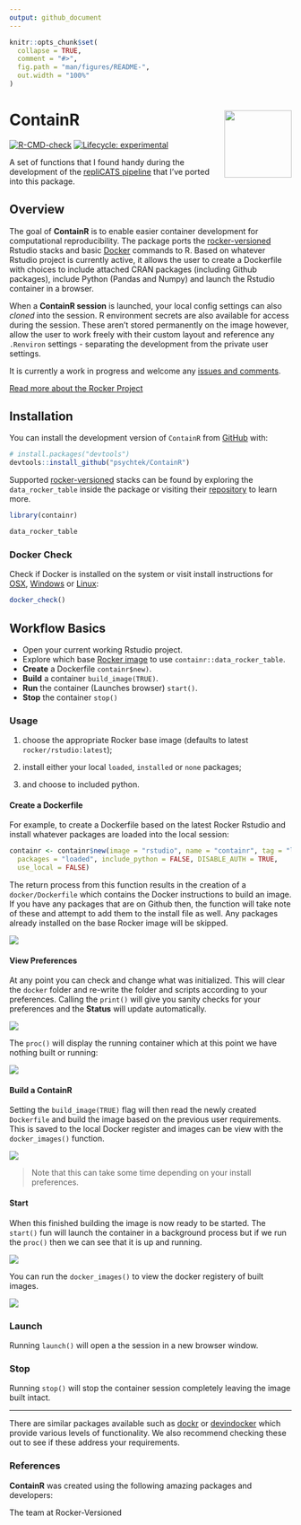 ```yaml
---
output: github_document
---
```


<!-- README.md is generated from README.Rmd. Please edit that file -->

```r
knitr::opts_chunk$set(
  collapse = TRUE,
  comment = "#>",
  fig.path = "man/figures/README-",
  out.width = "100%"
)
```

# ContainR <img src="inst/figures/ContainR.png" align="right" width="120" />

<!-- badges: start -->
[![R-CMD-check](https://github.com/psychtek/ContainR/actions/workflows/R-CMD-check.yaml/badge.svg)](https://github.com/psychtek/ContainR/actions/workflows/R-CMD-check.yaml)
[![Lifecycle: experimental](https://img.shields.io/badge/lifecycle-experimental-orange.svg)](https://lifecycle.r-lib.org/articles/stages.html#experimental)
<!-- badges: end -->

A set of functions that I found handy during the development of the [repliCATS pipeline](https://replicats.research.unimelb.edu.au/) that I've ported into this package. 

## Overview

The goal of **ContainR** is to enable easier container development for computational reproducibility. The package ports the [rocker-versioned](https://github.com/rocker-org/rocker-versioned2) Rstudio stacks and basic [Docker](https://docs.docker.com/reference/) commands to R. Based on whatever Rstudio project is currently active, it allows the user to create a Dockerfile with choices to include attached CRAN packages (including Github packages), include Python (Pandas and Numpy) and launch the Rstudio container in a browser. 

When a **ContainR session** is launched, your local config settings can also *cloned* into the session. R environment secrets are also available for access during the session. These aren't stored permanently on the image however, allow the user to work freely with their custom layout and reference any `.Renviron` settings - separating the development from the private user settings.    

It is currently a work in progress and welcome any [issues and comments](https://github.com/psychtek/ContainR/issues). 

[Read more about the Rocker Project](https://rocker-project.org/)

## Installation

You can install the development version of `ContainR` from [GitHub](https://github.com/) with:

``` r
# install.packages("devtools")
devtools::install_github("psychtek/ContainR")
```

Supported [rocker-versioned](https://github.com/rocker-org/rocker-versioned2) stacks can be found by exploring the `data_rocker_table` inside the package or visiting their [repository](https://github.com/rocker-org/rocker-versioned2) to learn more. 

```r
library(containr)

data_rocker_table
```

### Docker Check 
Check if Docker is installed on the system or visit install instructions for [OSX](https://docs.docker.com/desktop/install/mac-install/), [Windows](https://docs.docker.com/desktop/install/windows-install/) or [Linux](https://docs.docker.com/engine/install/):

```r
docker_check()
```

## Workflow Basics

- Open your current working Rstudio project. 
- Explore which base [Rocker image](https://rocker-project.org/) to use `containr::data_rocker_table`.
- **Create** a Dockerfile `containr$new)`.
- **Build** a container `build_image(TRUE)`.
- **Run** the container (Launches browser) `start()`.
- **Stop** the container `stop()`

### Usage

1) choose the appropriate Rocker base image (defaults to latest `rocker/rstudio:latest`); 

2) install either your local `loaded`, `installed` or `none` packages;

4) and choose to included python. 

#### Create a Dockerfile 

For example, to create a Dockerfile based on the latest Rocker Rstudio and install whatever packages are loaded into the local session:

```r
containr <- containr$new(image = "rstudio", name = "containr", tag = "latest", 
  packages = "loaded", include_python = FALSE, DISABLE_AUTH = TRUE, 
  use_local = FALSE)

```

The return process from this function results in the creation of a `docker/Dockerfile` which contains the Docker instructions to build an image. If you have any packages that are on Github then, the function will take note of these and attempt to add them to the install file as well. Any packages already installed on the base Rocker image will be skipped. 

<img src="inst/figures/initialize.png" align="centre"/>

#### View Preferences 

At any point you can check and change what was initialized. This will clear the `docker` folder and re-write the folder and scripts according to your preferences. Calling the `print()` will give you sanity checks for your preferences and the **Status** will update automatically. 

<img src="inst/figures/print_settings_command.png" align="centre"/>

The `proc()` will display the running container which at this point we have nothing built or running: 

<img src="inst/figures/check_process.png" align="centre"/>

#### Build a ContainR

Setting the `build_image(TRUE)` flag will then read the newly created `Dockerfile` and build the image based on the previous user requirements. This is saved to the local Docker register and images can be view with the `docker_images()` function.

<img src="inst/figures/image_building.png" align="centre"/>

> Note that this can take some time depending on your install preferences. 

#### Start
When this finished building the image is now ready to be started. The `start()` fun will launch the container in a background process but if we run the `proc()` then we can see that it is up and running. 

<img src="inst/figures/process_active.png" align="centre"/>

You can run the `docker_images()` to view the docker registery of built images. 

<img src="inst/figures/docker_images.png" align="centre"/>

### Launch 

Running `launch()` will open a the session in a new browser window. 

### Stop

Running `stop()` will stop the container session completely leaving the image built intact. 

----

There are similar packages available such as [dockr](https://github.com/smaakage85/dockr) or [devindocker](https://github.com/ThinkR-open/devindocker) which provide various levels of functionality. We also recommend checking these out to see if these address your requirements. 

### References 

**ContainR** was created using the following amazing packages and developers: 

The team at Rocker-Versioned 
